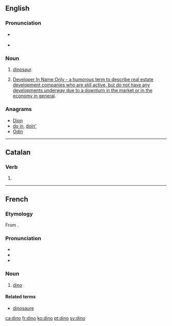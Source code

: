 {{also|Dino|DINO}}
==English==
{{wikipedia}}

===Pronunciation===
* {{IPA|/ˈdaɪnoʊ/}} {{X-SAMPA|/daInoU/}}
* {{rhymes|aɪnəʊ}}

===Noun===
{{en-noun}}

# {{informal}} [[dinosaur]].
# {{informal}} [[Developer In Name Only - a humorous term to describe real estate development companies who are still active, but do not have any developments underway due to a downturn in the market or in the economy in general]].

===Anagrams===
* [[Dion#English|Dion]]
* [[do in#English|do in]], [[doin'#English|doin']]
* [[Odin#English|Odin]]

----

==Catalan==

===Verb===
{{head|ca|verb form}}

# {{ca-verb form of|p=1|n=sg|t=pres|m=ind|dinar}}

----

==French==

===Etymology===
From {{term|dinosaure|lang=fr}}.

===Pronunciation===
* {{IPA|/dino/|lang=fr}}
* {{rhymes|o|lang=fr}}
* {{homophones|dinos|lang=fr}}

===Noun===
{{fr-noun|m}}

# [[#English|dino]]

====Related terms====
* [[dinosaure]]

[[ca:dino]]
[[fr:dino]]
[[ko:dino]]
[[pt:dino]]
[[sv:dino]]